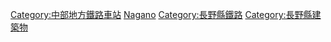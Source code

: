 {{日本行政區劃分類導航|鐵路車站}}
{{Commonscat|Train stations in Nagano prefecture}}

[[Category:中部地方鐵路車站|Category:中部地方鐵路車站]]
[[Category:日本各都道府縣鐵路車站|Nagano]]
[[Category:長野縣鐵路|Category:長野縣鐵路]]
[[Category:長野縣建築物|Category:長野縣建築物]]